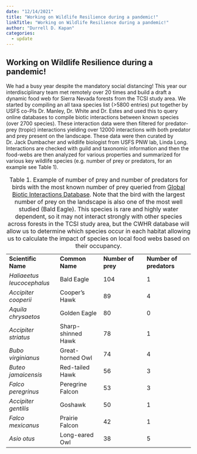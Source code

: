```yaml
---
date: "12/14/2021"
title: "Working on Wildlife Resilience during a pandemic!"
linkTitle: "Working on Wildlife Resilience during a pandemic!"
author: "Durrell D. Kapan"
categories:
  - update
---
```


## Working on Wildlife Resilience during a pandemic!

We had a busy year despite the mandatory social distancing! This year our interdisciplinary team met remotely over 20 times and build a draft a dynamic food web for Sierra Nevada forests from the TCSI study area. We started by compiling an all taxa species list (\>5800 entries) put together by USFS co-PIs Dr. Manley, Dr. White and Dr. Estes and used this to query online databases to compile biotic interactions between known species (over 2700 species). These interaction data were then filtered for predator-prey (tropic) interactions yielding over 12000 interactions with both predator and prey present on the landscape. These data were then curated by Dr. Jack Dumbacher and wildlife biologist from USFS PNW lab, Linda Long. Interactions are checked with guild and taxonomic information and then the food-webs are then analyzed for various properties and summarized for various key wildlife species (e.g. number of prey or predators, for an example see Table 1).

|                            |                    |                    |                         |
|--------------------|-----------------|-----------------|------------------|
| **Scientific Name**        | **Common Name**    | **Number of prey** | **Number of predators** |
| *Haliaeetus leucocephalus* | Bald Eagle         | 104                | 1                       |
| *Accipiter cooperii*       | Cooper's Hawk      | 89                 | 4                       |
| *Aquila chrysaetos*        | Golden Eagle       | 80                 | 0                       |
| *Accipiter striatus*       | Sharp-shinned Hawk | 78                 | 1                       |
| *Bubo virginianus*         | Great-horned Owl   | 74                 | 4                       |
| *Buteo jamaicensis*        | Red-tailed Hawk    | 56                 | 3                       |
| *Falco peregrinus*         | Peregrine Falcon   | 53                 | 3                       |
| *Accipiter gentilis*       | Goshawk            | 50                 | 1                       |
| *Falco mexicanus*          | Prairie Falcon     | 42                 | 1                       |
| *Asio otus*                | Long-eared Owl     | 38                 | 5                       |

: Table 1. Example of number of prey and number of predators for birds with the most known number of prey queried from [Global Biotic Interactions Database](https://www.globalbioticinteractions.org/). Note that the bird with the largest number of prey on the landscape is also one of the most well studied (Bald Eagle). This species is rare and highly water dependent, so it may not interact strongly with other species across forests in the TCSI study area, but the CWHR database will allow us to determine which species occur in each habitat allowing us to calculate the impact of species on local food webs based on their occupancy.
